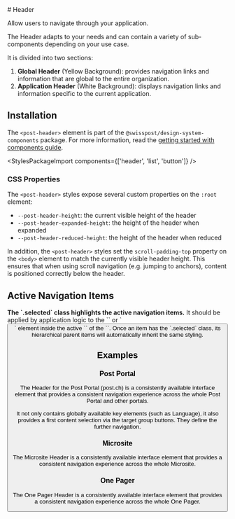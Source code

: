 
<Meta of={HeaderStories} />

<div className="docs-title">
  # Header

<link-design of={JSON.stringify(HeaderStories)}></link-design>

</div>

<div className="lead">
  Allow users to navigate through your application.
</div>

The Header adapts to your needs and can contain a variety of sub-components depending on your use case.

It is divided into two sections:

1. **Global Header** (Yellow Background): provides navigation links and information that are global to the entire organization.
2. **Application Header** (White Background): displays navigation links and information specific to the current application.

<div className="main-story">
  <Canvas sourceState="shown" of={HeaderStories.Default} />
</div>
<div className="hide-col-default">
  <Controls of={HeaderStories.Default} />
</div>

## Installation

The `<post-header>` element is part of the `@swisspost/design-system-components` package.
For more information, read the [getting started with components guide](/?path=/docs/edfb619b-fda1-4570-bf25-20830303d483--docs).

<StylesPackageImport components={['header', 'list', 'button']} />

### CSS Properties

The `<post-header>` styles expose several custom properties on the `:root` element:

- `--post-header-height`: the current visible height of the header
- `--post-header-expanded-height`: the height of the header when expanded
- `--post-header-reduced-height`: the height of the header when reduced

In addition, the `<post-header>` styles set the `scroll-padding-top` property on the `<body>` element to match the currently visible header height.
This ensures that when using scroll navigation (e.g. jumping to anchors), content is positioned correctly below the header.

## Active Navigation Items

<p>
<b>The `.selected` class highlights the active navigation items.</b>
It should be applied by application logic to the `<a>` or `<button>` element inside the active `<post-list-item>` of the `<post-mainnavigation>`. Once an item has the `.selected` class, its hierarchical parent items will automatically inherit the same styling.
</p>

<Canvas sourceState="shown" of={HeaderStories.ActiveNavigationItem} />

## Examples

### Post Portal

The Header for the Post Portal (post.ch) is a consistently available interface element that provides a consistent navigation experience across the whole Post Portal and other portals.

It not only contains globally available key elements (such as Language), it also provides a first content selection via the target group buttons. They define the further navigation.

<Canvas of={HeaderStories.Portal} inline="false" />

### Microsite

The Microsite Header is a consistently available interface element that provides a consistent navigation experience across the whole Microsite.

<Canvas of={HeaderStories.Microsite} inline="false" />

### One Pager

The One Pager Header is a consistently available interface element that provides a consistent navigation experience across the whole One Pager.

<Canvas of={HeaderStories.OnePager} inline="false" />
